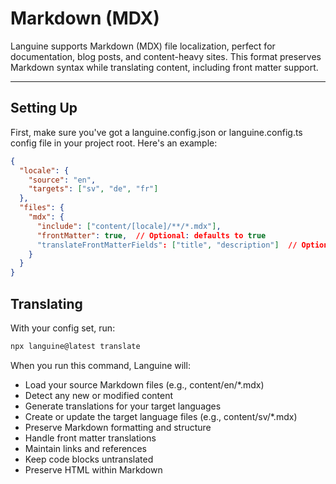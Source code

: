 # Markdown (MDX)

Languine supports Markdown (MDX) file localization, perfect for documentation, blog posts, and content-heavy sites. This format preserves Markdown syntax while translating content, including front matter support.

---

## Setting Up

First, make sure you've got a languine.config.json or languine.config.ts config file in your project root. Here's an example:

```json
{
  "locale": {
    "source": "en",
    "targets": ["sv", "de", "fr"]
  },
  "files": {
    "mdx": {
      "include": ["content/[locale]/**/*.mdx"],
      "frontMatter": true,  // Optional: defaults to true
      "translateFrontMatterFields": ["title", "description"]  // Optional: specify which front matter fields to translate
    }
  }
}
```

## Translating

With your config set, run:

```bash
npx languine@latest translate
```

When you run this command, Languine will:

- Load your source Markdown files (e.g., content/en/*.mdx)
- Detect any new or modified content
- Generate translations for your target languages
- Create or update the target language files (e.g., content/sv/*.mdx)
- Preserve Markdown formatting and structure
- Handle front matter translations
- Maintain links and references
- Keep code blocks untranslated
- Preserve HTML within Markdown
